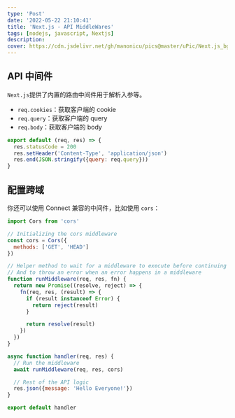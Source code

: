 ```yaml
---
type: 'Post'
date: '2022-05-22 21:10:41'
title: 'Next.js - API MiddleWares'
tags: [nodejs, javascript, Nextjs]
description:
cover: https://cdn.jsdelivr.net/gh/manonicu/pics@master/uPic/Next.js_bg.svg
---
```


## API 中间件

`Next.js`提供了内置的路由中间件用于解析入参等。

- `req.cookies`：获取客户端的 cookie
- `req.query`：获取客户端的 query
- `req.body`：获取客户端的 body

```jsx
export default (req, res) => {
  res.statusCode = 200
  res.setHeader('Content-Type', 'application/json')
  res.end(JSON.stringify({query: req.query}))
}
```

## 配置跨域

你还可以使用 Connect 兼容的中间件，比如使用 `cors`：

```jsx
import Cors from 'cors'

// Initializing the cors middleware
const cors = Cors({
  methods: ['GET', 'HEAD']
})

// Helper method to wait for a middleware to execute before continuing
// And to throw an error when an error happens in a middleware
function runMiddleware(req, res, fn) {
  return new Promise((resolve, reject) => {
    fn(req, res, (result) => {
      if (result instanceof Error) {
        return reject(result)
      }

      return resolve(result)
    })
  })
}

async function handler(req, res) {
  // Run the middleware
  await runMiddleware(req, res, cors)

  // Rest of the API logic
  res.json({message: 'Hello Everyone!'})
}

export default handler
```

